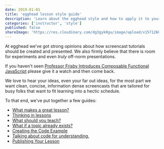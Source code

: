 ```yaml
---
date: 2019-01-01
title: 'egghead lesson style guide'
description: 'Learn about the egghead style and how to apply it to your own content.'
categories: ['instructor', 'style']
published: false
shareImage: 'https://res.cloudinary.com/dg3gyk0gu/image/upload/v1571260698/og-image-assets/share_image_style.png'
---
```


At egghead we've got strong opinions about how screencast tutorials should be created and presented. We also firmly believe that there is room for experiments and even _truly_ off-norm presentations.

If you haven't seen [Professor Frisby Introduces Composable Functional JavaScript](https://egghead.io/courses/professor-frisby-introduces-composable-functional-javascript) please give it a watch and then come back.

We love to hear your ideas, even your far out ideas, for the most part we want clean, concise, information dense screencasts that are tailored for busy folks that want to fit learning into a hectic schedule.

To that end, we've put together a few guides:

- [What makes a great lesson?](/instructor/style-guide/great-lessons)
- [Thinking in lessons](/instructor/style-guide/thinking-in-lessons)
- [What should you teach?](/instructor/style-guide/what-to-teach)
- [What if a topic already exists?](/instructor/style-guide/lesson-already-exists)
- [Creating the Code Example](/instructor/style-guide/create-the-example-code)
- [Talking about code for understanding.](/instructor/style-guide/talking-about-code)
- [Publishing Your Lesson](/instructor/style-guide/publishing-your-lesson)


